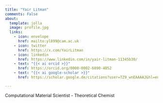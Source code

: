```yaml
---
title: "Yair Litman"
comments: False
about:
  template: jolla
  image: profile.jpg
  links:
    - icon: envelope
      href: mailto:yl899@cam.ac.uk
    - icon: twitter
      href: https://x.com/YairLitman
    - icon: linkedin
      href: https://www.linkedin.com/in/yair-litman-11345b30/
    - text: "{{< ai orcid >}}" 
      href: https://orcid.org/0000-0002-6890-4052 
    - text: "{{< ai google-scholar >}}" 
      href: https://scholar.google.de/citations?user=TZ9_wnEAAAAJ&hl=en 

---
```


Computational Material Scientist - Theoretical Chemist 

